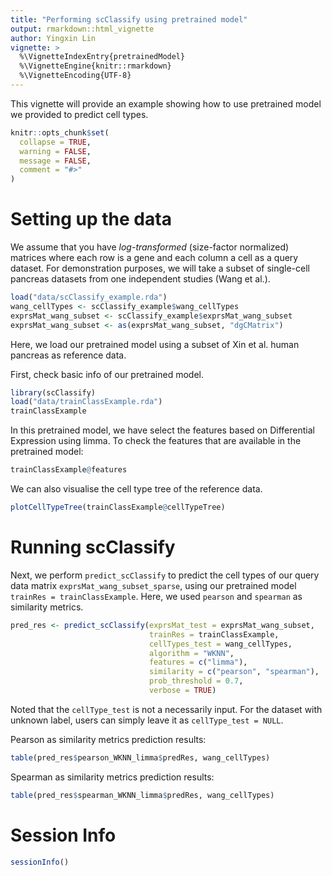 ```yaml
---
title: "Performing scClassify using pretrained model"
output: rmarkdown::html_vignette
author: Yingxin Lin
vignette: >
  %\VignetteIndexEntry{pretrainedModel}
  %\VignetteEngine{knitr::rmarkdown}
  %\VignetteEncoding{UTF-8}
---
```


This vignette will provide an example showing how to use pretrained model we provided to predict cell types.

```r
knitr::opts_chunk$set(
  collapse = TRUE,
  warning = FALSE,
  message = FALSE,
  comment = "#>"
)
```




# Setting up the data

We assume that you have *log-transformed* (size-factor normalized) matrices where each row is a gene and each column a cell as a query dataset. For demonstration purposes, we will take a subset of single-cell pancreas datasets from one independent studies (Wang et al.).


```r
load("data/scClassify_example.rda")
wang_cellTypes <- scClassify_example$wang_cellTypes
exprsMat_wang_subset <- scClassify_example$exprsMat_wang_subset
exprsMat_wang_subset <- as(exprsMat_wang_subset, "dgCMatrix")
```

Here, we load our pretrained model using a subset of Xin et al. human pancreas as reference data.

First, check basic info of our pretrained model. 

```r
library(scClassify)
load("data/trainClassExample.rda")
trainClassExample
```

In this pretrained model, we have select the features based on Differential Expression using limma. To check the features that are available in the pretrained model: 

```r
trainClassExample@features
```


We can also visualise the cell type tree of the reference data.

```r
plotCellTypeTree(trainClassExample@cellTypeTree)
```

# Running scClassify

Next, we perform `predict_scClassify` to predict the cell types of our query data matrix `exprsMat_wang_subset_sparse`, using our pretrained model `trainRes = trainClassExample`. Here, we used `pearson` and `spearman` as similarity metrics.

```r
pred_res <- predict_scClassify(exprsMat_test = exprsMat_wang_subset,
                               trainRes = trainClassExample,
                               cellTypes_test = wang_cellTypes,
                               algorithm = "WKNN",
                               features = c("limma"),
                               similarity = c("pearson", "spearman"),
                               prob_threshold = 0.7,
                               verbose = TRUE)
```

Noted that the `cellType_test` is not a necessarily input. For the dataset with unknown label, users can simply leave it as `cellType_test = NULL`.



Pearson as similarity metrics prediction results:

```r
table(pred_res$pearson_WKNN_limma$predRes, wang_cellTypes)
```


Spearman as similarity metrics prediction results:
```r
table(pred_res$spearman_WKNN_limma$predRes, wang_cellTypes)
```



# Session Info

```r
sessionInfo()
```
